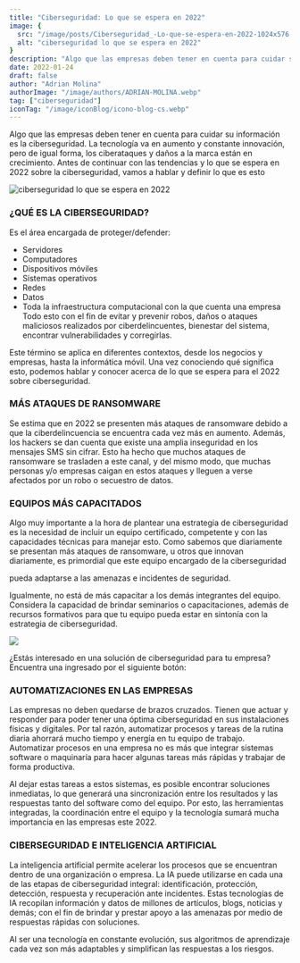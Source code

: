 ```yaml
---
title: "Ciberseguridad: Lo que se espera en 2022"
image: {
  src: "/image/posts/Ciberseguridad_-Lo-que-se-espera-en-2022-1024x576.webp",
  alt: "ciberseguridad lo que se espera en 2022"
}
description: "Algo que las empresas deben tener en cuenta para cuidar su información es la ciberseguridad. La tecnología va en aumento y constante innovación, pero de igual forma, los ciberataques y daños a la marca están en crecimiento. "
date: 2022-01-24
draft: false
author: "Adrian Molina"
authorImage: "/image/authors/ADRIAN-MOLINA.webp"
tag: ["ciberseguridad"]
iconTag: "/image/iconBlog/icono-blog-cs.webp"
---
```


Algo que las empresas deben tener en cuenta para cuidar su información es la ciberseguridad. La tecnología va en aumento y constante innovación, pero de igual forma, los ciberataques y daños a la marca están en crecimiento. Antes de continuar con las tendencias y lo que se espera en 2022 sobre la ciberseguridad, vamos a hablar y definir lo que es esto

![ciberseguridad lo que se espera en 2022](/image/posts/Ciberseguridad_-Lo-que-se-espera-en-2022-1024x576.webp)

### ¿QUÉ ES LA CIBERSEGURIDAD?
Es el área encargada de proteger/defender:

- Servidores
- Computadores
- Dispositivos móviles
- Sistemas operativos
- Redes
- Datos 
- Toda la infraestructura computacional con la que cuenta una empresa
Todo esto con el fin de evitar y prevenir robos, daños o ataques maliciosos realizados por ciberdelincuentes, bienestar del sistema, encontrar vulnerabilidades y corregirlas. 

Este término se aplica en diferentes contextos, desde los negocios y empresas, hasta la informática móvil. Una vez conociendo qué significa esto, podemos hablar y conocer acerca de lo que se espera para el 2022 sobre ciberseguridad.

### MÁS ATAQUES DE RANSOMWARE
Se estima que en 2022 se presenten más ataques de ransomware debido a que la ciberdelincuencia se encuentra cada vez más en aumento. Además, los hackers se dan cuenta que existe una amplia inseguridad en los mensajes SMS sin cifrar. Esto ha hecho que muchos ataques de ransomware se trasladen a este canal, y del mismo modo, que muchas personas y/o empresas caigan en estos ataques y lleguen a verse afectados por un robo o secuestro de datos.

### EQUIPOS MÁS CAPACITADOS
Algo muy importante a la hora de plantear una estrategia de ciberseguridad es la necesidad de incluir un equipo certificado, competente y con las capacidades técnicas para manejar esto. Como sabemos que diariamente se presentan más ataques de ransomware, u otros que innovan diariamente, es primordial que este equipo encargado de la ciberseguridad

pueda adaptarse a las amenazas e incidentes de seguridad.

Igualmente, no está de más capacitar a los demás integrantes del equipo. Considera la capacidad de brindar seminarios o capacitaciones, además de recursos formativos para que tu equipo pueda estar en sintonía con la estrategia de ciberseguridad.

![](/image/posts/Diseno-sin-titulo-5-1.webp)

¿Estás interesado en una solución de ciberseguridad para tu empresa? Encuentra una ingresado por el siguiente botón:

<Link text="ver solución" href="/ciberseguridad" class="px-3 py-2 bg-xkale rounded-lg text-white uppercase shadow-lg"/>

### AUTOMATIZACIONES EN LAS EMPRESAS
Las empresas no deben quedarse de brazos cruzados. Tienen que actuar y responder para poder tener una óptima ciberseguridad en sus instalaciones físicas y digitales. Por tal razón, automatizar procesos y tareas de la rutina diaria ahorrará mucho tiempo y energía en tu equipo de trabajo. Automatizar procesos en una empresa no es más que integrar sistemas software o maquinaría para hacer algunas tareas más rápidas y trabajar de forma productiva.

Al dejar estas tareas a estos sistemas, es posible encontrar soluciones inmediatas, lo que generará una sincronización entre los resultados y las respuestas tanto del software como del equipo. Por esto, las herramientas integradas, la coordinación entre el equipo y la tecnología sumará mucha importancia en las empresas este 2022.

### CIBERSEGURIDAD E INTELIGENCIA ARTIFICIAL 
La inteligencia artificial permite acelerar los procesos que se encuentran dentro de una organización o empresa. La IA puede utilizarse en cada una de las etapas de ciberseguridad integral: identificación, protección, detección, respuesta y recuperación ante incidentes. Estas tecnologías de IA recopilan información y datos de millones de artículos, blogs, noticias y demás; con el fin de brindar y prestar apoyo a las amenazas por medio de respuestas rápidas con soluciones.

Al ser una tecnología en constante evolución, sus algoritmos de aprendizaje cada vez son más adaptables y simplifican las respuestas a los riesgos.
